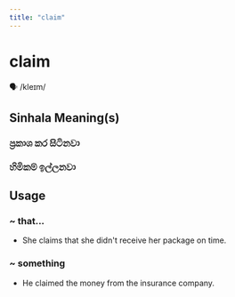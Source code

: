```yaml
---
title: "claim"
---
```


# claim

🗣️ /kleɪm/

## Sinhala Meaning(s)

### ප්‍රකාශ කර සිටිනවා
### හිමිකම් ඉල්ලනවා

## Usage

### ~ that...

- She claims that she didn't receive her package on time.


### ~ something

- He claimed the money from the insurance company.

